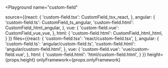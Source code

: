 

<Playground
  name="custom-field"
  
  source={{react: {
             'custom-field.tsx': CustomField_tsx_react,
           },
           angular: {
             'custom-field.ts': CustomField_ts_angular,
             'custom-field.html': CustomField_html_angular,
           },
           vue: {
             'custom-field.vue': CustomField_vue_vue,
           },
           html: {
             'custom-field.html': CustomField_html_html,
           }
}}
  files={{react: {
            'custom-field.tsx': 'react/custom-field.tsx',
          },
          angular: {
            'custom-field.ts': 'angular/custom-field.ts',
            'custom-field.html': 'angular/custom-field.html',
          },
          vue: {
            'custom-field.vue': 'vue/custom-field.vue',
          },
          html: {
            'custom-field.html': 'html/custom-field.html',
          }
}}
  height={props.height}
  onlyFramework={props.onlyFramework}
></Playground>
